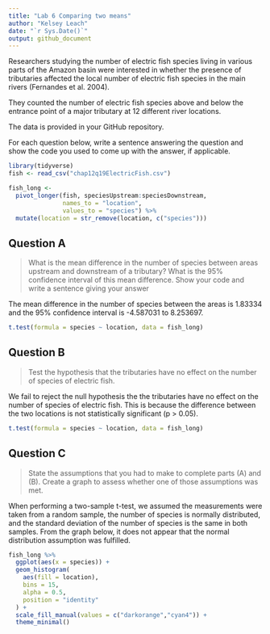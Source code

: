 ```yaml
---
title: "Lab 6 Comparing two means"
author: "Kelsey Leach"
date: "`r Sys.Date()`"
output: github_document
---
```


Researchers studying the number of electric fish species living in various parts of the Amazon basin were interested in whether the presence of tributaries affected the local number of electric fish species in the main rivers (Fernandes et al. 2004).

They counted the number of electric fish species above and below the entrance point of a major tributary at 12 different river locations.

The data is provided in your GitHub repository.

For each question below, write a sentence answering the question and show the code you used to come up with the answer, if applicable.

```r
library(tidyverse)
fish <- read_csv("chap12q19ElectricFish.csv")

fish_long <- 
  pivot_longer(fish, speciesUpstream:speciesDownstream,
               names_to = "location",
               values_to = "species") %>% 
  mutate(location = str_remove(location, c("species"))) 

```


## Question A

> What is the mean difference in the number of species between areas upstream and downstream of a tributary? What is the 95% confidence interval of this mean difference. Show your code and write a sentence giving your answer

The mean difference in the number of species between the areas is 1.83334 and the 95% confidence interval is -4.587031 to 8.253697.

```r

t.test(formula = species ~ location, data = fish_long)
```

## Question B

> Test the hypothesis that the tributaries have no effect on the number of species of electric fish.

We fail to reject the null hypothesis the the tributaries have no effect on the number of species of electric fish. This is because the difference between the two locations is not statistically significant (p > 0.05).

```r
t.test(formula = species ~ location, data = fish_long)
```

## Question C

> State the assumptions that you had to make to complete parts (A) and (B). Create a graph to assess whether one of those assumptions was met.

When performing a two-sample t-test, we assumed the measurements were taken from a random sample, the number of species is normally distributed, and the standard deviation of the number of species is the same in both samples. From the graph below, it does not appear that the normal distribution assumption was fulfilled. 

```r
fish_long %>% 
  ggplot(aes(x = species)) +
  geom_histogram(
    aes(fill = location), 
    bins = 15, 
    alpha = 0.5, 
    position = "identity"
  ) +
  scale_fill_manual(values = c("darkorange","cyan4")) +
  theme_minimal()
```
